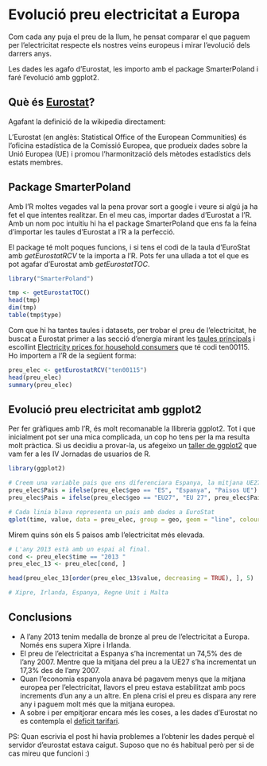Evolució preu electricitat a Europa
========================================================

Com cada any puja el preu de la llum, he pensat comparar el que paguem per l'electricitat respecte els nostres veins europeus i mirar l'evolució dels darrers anys.

Les dades les agafo d'Eurostat, les importo amb el package SmarterPoland i faré l'evolució amb ggplot2.

## Què és [Eurostat][]?

Agafant la definició de la wikipedia directament:

L'Eurostat (en anglès: Statistical Office of the European Communities) és l'oficina estadística de la Comissió Europea, que produeix dades sobre la Unió Europea (UE) i promou l'harmonització dels mètodes estadístics dels estats membres.

[Eurostat]: http://epp.eurostat.ec.europa.eu/portal/page/portal/eurostat/home/

## Package SmarterPoland

Amb l'R moltes vegades val la pena provar sort a google i veure si algú ja ha fet el que intentes realitzar. En el meu cas, importar dades d'Eurostat a l'R. Amb un nom poc intuitiu hi ha el package SmarterPoland que ens fa la feina d'importar les taules d'Eurostat a l'R a la perfecció. 

El package té molt poques funcions, i si tens el codi de la taula d'EuroStat amb _getEurostatRCV_ te la importa a l'R. Pots fer una ullada a tot el que es pot agafar d'Eurostat amb _getEurostatTOC_.

```r
library("SmarterPoland")

tmp <- getEurostatTOC()
head(tmp)
dim(tmp)
table(tmp$type)
```

Com que hi ha tantes taules i datasets, per trobar el preu de l'electricitat, he buscat a Eurostat primer a las secció d'energia mirant les [taules principals][] i escollint [Electricity prices for household consumers][] que té codi ten00115. Ho importem a l'R de la següent forma:

[taules principals]: http://epp.eurostat.ec.europa.eu/portal/page/portal/energy/data/main_tables
[Electricity prices for household consumers]: http://epp.eurostat.ec.europa.eu/portal/page/portal/product_details/dataset?p_product_code=TEN00115


```r
preu_elec <- getEurostatRCV("ten00115")
head(preu_elec)
summary(preu_elec)
```

## Evolució preu electricitat amb ggplot2

Per fer gràfiques amb l'R, és molt recomanable la llibreria ggplot2. Tot i que inicialment pot ser una mica complicada, un cop ho tens per la ma resulta molt pràctica. Si us decidiu a provar-la, us afegeixo un [taller de ggplot2][] que vam fer a les IV Jornadas de usuarios de R.

[taller de ggplot2]: http://rpubs.com/Lluis_Ramon/Prestantacion_ggplot2_ggmap


```r
library(ggplot2)

# Creem una variable pais que ens diferenciara Espanya, la mitjana UE27 i la resta de paisos.
preu_elec$Pais = ifelse(preu_elec$geo == "ES", "Espanya", "Paisos UE")
preu_elec$Pais = ifelse(preu_elec$geo == "EU27", "EU 27", preu_elec$Pais)

# Cada linia blava representa un pais amb dades a EuroStat
qplot(time, value, data = preu_elec, group = geo, geom = "line", colour = Pais, size = Pais) + scale_size_manual(values=c(2,2,0.4))
```

Mirem quins són els 5 paisos amb l'electricitat més elevada. 

```r
# L'any 2013 està amb un espai al final.
cond <- preu_elec$time == "2013 "
preu_elec_13 <- preu_elec[cond, ]

head(preu_elec_13[order(preu_elec_13$value, decreasing = TRUE), ], 5)

# Xipre, Irlanda, Espanya, Regne Unit i Malta

```

## Conclusions

* A l'any 2013 tenim medalla de bronze al preu de l'electricitat a Europa. Només ens supera Xipre i Irlanda.
* El preu de l'electricitat a Espanya s'ha incrementat un 74,5% des de l'any 2007. Mentre que la mitjana del preu a la UE27 s'ha incrementat un 17,3% des de l'any 2007.
* Quan l'economia espanyola anava bé pagavem menys que la mitjana europea per l'electricitat, llavors el preu estava estabilitzat amb pocs increments d'un any a un altre. En plena crisi el preu es dispara any rere any i paguem molt més que la mitjana europea.
* A sobre i per empitjorar encara més les coses, a les dades d'Eurostat no es contempla el [deficit tarifari][].

[deficit tarifari]: http://es.wikipedia.org/wiki/Mercado_el%C3%A9ctrico_de_Espa%C3%B1a#D.C3.A9ficit_tarifario

PS: Quan escrivia el post hi havia problemes a l'obtenir les dades perquè el servidor d'eurostat estava caigut. Suposo que no és habitual però per si de cas mireu que funcioni :)